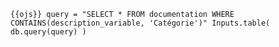 ```{{ojs}}
query = "SELECT * FROM documentation WHERE CONTAINS(description_variable, 'Catégorie')"
Inputs.table(
    db.query(query)
)
```





